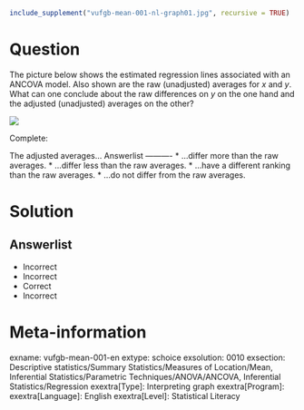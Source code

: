 ```r
include_supplement("vufgb-mean-001-nl-graph01.jpg", recursive = TRUE)
```

Question
========

The picture below shows the estimated regression lines associated with an ANCOVA model. Also shown are the raw (unadjusted) averages for *x* and *y*. What can one conclude about the raw differences on *y* on the one hand and the adjusted (unadjusted) averages on the other?

![](vufgb-mean-001-nl-graph01.jpg)
  
Complete:

The adjusted averages... 
Answerlist
----------
* ...differ more than the raw averages.
* ...differ less than the raw averages.
* ...have a different ranking than the raw averages.
* ...do not differ from the raw averages.

Solution
========

Answerlist
----------
* Incorrect
* Incorrect
* Correct
* Incorrect

Meta-information
================
exname: vufgb-mean-001-en
extype: schoice
exsolution: 0010
exsection: Descriptive statistics/Summary Statistics/Measures of Location/Mean, Inferential Statistics/Parametric Techniques/ANOVA/ANCOVA, Inferential Statistics/Regression
exextra[Type]: Interpreting graph
exextra[Program]: 
exextra[Language]: English
exextra[Level]: Statistical Literacy
